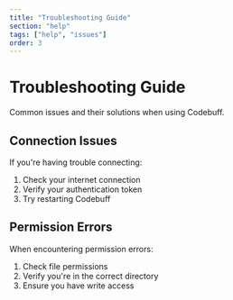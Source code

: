 ```yaml
---
title: "Troubleshooting Guide"
section: "help"
tags: ["help", "issues"]
order: 3
---
```


# Troubleshooting Guide

Common issues and their solutions when using Codebuff.

## Connection Issues

If you're having trouble connecting:
1. Check your internet connection
2. Verify your authentication token
3. Try restarting Codebuff

## Permission Errors

When encountering permission errors:
1. Check file permissions
2. Verify you're in the correct directory
3. Ensure you have write access
